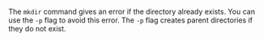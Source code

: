 The `mkdir` command gives an error if the directory already exists. You can use the `-p` flag to avoid this error. The `-p` flag creates parent directories if they do not exist.
